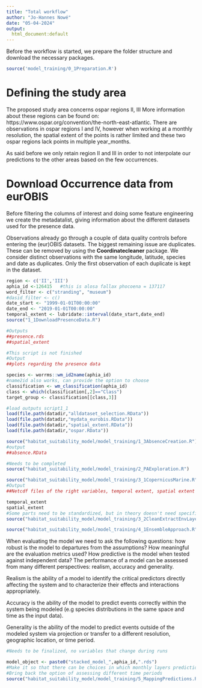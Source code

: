 ```yaml
---
title: "Total workflow"
author: "Jo-Hannes Nowé"
date: "05-04-2024"
output: 
  html_document:default
---
```


Before the workflow is started, we prepare the folder structure and download the necessary packages. 

```r
source('model_training/0_1Preparation.R')
```
# Defining the study area
The proposed study area concerns ospar regions II, III 
More information about these regions can be found on: https://www.ospar.org/convention/the-north-east-atlantic.
There are observations in ospar regions I and IV, however when working at a monthly
resolution, the spatial extent of the points is rather limited and these two ospar regions
lack points in multiple year_months. 

As said before we only retain region II and III in order to not interpolate
our predictions to the other areas based on the few occurrences. 

# Download Occurrence data from eurOBIS
Before filtering the columns of interest and doing some feature engineering we create the
metadatalist, giving information about the different datasets used for the presence data.

Observations already go through a couple of data quality controls before entering
the (eur)OBIS datasets. The biggest remaining issue are duplicates. These can be 
removed by using the **Coordinatecleaner** package. We consider distinct observations
with the same longitude, latitude, species and date as duplicates. Only the first
observation of each duplicate is kept in the dataset.

```r
region <- c('II','III')
aphia_id <-126415   #this is alosa fallax phocoena = 137117
word_filter <- c("stranding", "museum")
#dasid_filter <- c()
date_start <- "1999-01-01T00:00:00"
date_end <- "2019-01-01T00:00:00"
temporal_extent <- lubridate::interval(date_start,date_end)
source("1_1DownloadPresenceData.R")

#Outputs
##presence.rds
##spatial_extent
```

```r
#This script is not finished
#Output
##plots regarding the presence data
```

```r
species <- worrms::wm_id2name(aphia_id)
#name2id also works, can provide the option to choose
classification <- wm_classification(aphia_id) 
class <- which(classification[,2]=="Class")
target_group <- classification[[class,3]]

#load outputs script1_1
load(file.path(datadir,"alldataset_selection.RData"))
load(file.path(datadir,"mydata_eurobis.RData"))
load(file.path(datadir,"spatial_extent.RData"))
load(file.path(datadir,"ospar.RData"))

source("habitat_suitability_model/model_training/1_3AbsenceCreation.R")
#output
##absence.RData
```

```r
#Needs to be completed
source("habitat_suitability_model/model_training/2_PAExploration.R")
```

```r
source("habitat_suitability_model/model_training/3_1CopernicusMarine.R")
#Output
##Netcdf files of the right variables, temporal extent, spatial extent
```

```r
temporal_extent
spatial_extent
#Some parts need to be standardized, but in theory doesn't need specific things that are variable for each different run
source("habitat_suitability_model/model_training/3_2CleanExtractEnvLayer.R")
```

```r
source("habitat_suitability_model/model_training/4_1EnsembleApproach.R")
```
When evaluating the model we need to ask the following questions: how robust is the model to departures from the assumptions? How meaningful are the evaluation metrics used? How predictive is the model when tested against independent data? The performance of a model can be assessed from many different perspectives: realism, accuracy and generality.

Realism is the ability of a model to identify the critical predictors directly affecting the system and to characterize their effects and interactions appropriately.

Accuracy is the ability of the model to predict events correctly within the system being modeled (e.g species distributions in the same space and time as the input data).

Generality is the ability of the model to predict events outside of the modeled system via projection or transfer to a different resolution, geographic location, or time period. 


```r
#Needs to be finalized, no variables that change during runs
```

```r
model_object <- paste0("stacked_model_",aphia_id,".rds")
#Make it so that there can be choices in which monthly layers predictions are made on
#Bring back the option of assessing different time periods
source("habitat_suitability_model/model_training/5_MappingPredictions.R")
```

